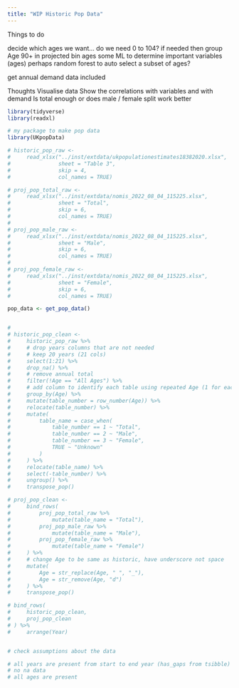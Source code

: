 ```yaml
---
title: "WIP Historic Pop Data"
---
```


Things to do

decide which ages we want... do we need 0 to 104?
if needed then group Age 90+ in projected
bin ages
some ML to determine important variables (ages) perhaps random forest to auto select a subset of ages?

get annual demand data included

 Thoughts
 Visualise data
 Show the correlations with variables and with demand
 Is total enough or does male / female split work better

```r

library(tidyverse)
library(readxl)

# my package to make pop data
library(UKpopData)

```

```r
# historic_pop_raw <- 
#     read_xlsx("../inst/extdata/ukpopulationestimates18382020.xlsx", 
#               sheet = "Table 3",
#               skip = 4,
#               col_names = TRUE)
```


```r
# proj_pop_total_raw <- 
#     read_xlsx("../inst/extdata/nomis_2022_08_04_115225.xlsx", 
#               sheet = "Total",
#               skip = 6,
#               col_names = TRUE)
# 
# proj_pop_male_raw <- 
#     read_xlsx("../inst/extdata/nomis_2022_08_04_115225.xlsx", 
#               sheet = "Male",
#               skip = 6,
#               col_names = TRUE)
# 
# proj_pop_female_raw <- 
#     read_xlsx("../inst/extdata/nomis_2022_08_04_115225.xlsx", 
#               sheet = "Female",
#               skip = 6,
#               col_names = TRUE)
```

```r
pop_data <- get_pop_data()
```

```r

```

```r
# 
# historic_pop_clean <- 
#     historic_pop_raw %>%
#     # drop years columns that are not needed
#     # keep 20 years (21 cols)
#     select(1:21) %>%
#     drop_na() %>%
#     # remove annual total
#     filter(!Age == "All Ages") %>%
#     # add column to identify each table using repeated Age (1 for each table)
#     group_by(Age) %>%
#     mutate(table_number = row_number(Age)) %>%
#     relocate(table_number) %>%
#     mutate(
#         table_name = case_when(
#             table_number == 1 ~ "Total",
#             table_number == 2 ~ "Male",
#             table_number == 3 ~ "Female",
#             TRUE ~ "Unknown"
#         )
#     ) %>%
#     relocate(table_name) %>%
#     select(-table_number) %>%
#     ungroup() %>%
#     transpose_pop()

```

```r
# proj_pop_clean <- 
#     bind_rows(
#         proj_pop_total_raw %>%
#             mutate(table_name = "Total"),
#         proj_pop_male_raw %>%
#             mutate(table_name = "Male"),
#         proj_pop_female_raw %>%
#             mutate(table_name = "Female")
#     ) %>%
#     # change Age to be same as historic, have underscore not space
#     mutate(
#         Age = str_replace(Age, " ", "_"),
#         Age = str_remove(Age, "d")
#     ) %>%
#     transpose_pop()
```

```r
# bind_rows(
#     historic_pop_clean,
#     proj_pop_clean
# ) %>%
#     arrange(Year)

```

```r

```


```r
# check assumptions about the data

# all years are present from start to end year (has_gaps from tsibble)
# no na data
# all ages are present

```

